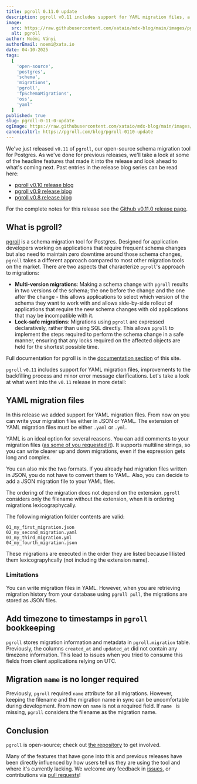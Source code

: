 ```yaml
---
title: pgroll 0.11.0 update
description: pgroll v0.11 includes support for YAML migration files, a fix for the bookkeeping of pgroll, and smaller usability improvements.
image:
  src: https://raw.githubusercontent.com/xataio/mdx-blog/main/images/pgroll-update-0-6-0@2x.jpg
  alt: pgroll
author: Noémi Ványi
authorEmail: noemi@xata.io
date: 04-10-2025
tags:
  [
    'open-source',
    'postgres',
    'schema',
    'migrations',
    'pgroll',
    'fpSchemaMigrations',
    'oss',
    'yaml'
  ]
published: true
slug: pgroll-0-11-0-update
ogImage: https://raw.githubusercontent.com/xataio/mdx-blog/main/images/pgroll-update-0-6-0@2x.jpg
canonicalUrl: https://pgroll.com/blog/pgroll-0110-update
---
```


We've just released `v0.11` of `pgroll`, our open-source schema migration tool for Postgres. As we've done for previous releases, we'll take a look at some of the headline features that made it into the release and look ahead to what's coming next. Past entries in the release blog series can be read here:

- [pgroll v0.10 release blog](https://pgroll.com/blog/pgroll-10-update)
- [pgroll v0.9 release blog](https://pgroll.com/blog/pgroll-09-update)
- [pgroll v0.8 release blog](https://pgroll.com/blog/pgroll-080-update)

For the complete notes for this release see the [Github v0.11.0 release page](https://github.com/xataio/pgroll/releases/tag/v0.11.0).

## What is pgroll?

[pgroll](https://pgroll.com/) is a schema migration tool for Postgres. Designed for application developers working on applications that require frequent schema changes but also need to maintain zero downtime around those schema changes, `pgroll` takes a different approach compared to most other migration tools on the market. There are two aspects that characterize `pgroll`'s approach to migrations:

- **Multi-version migrations**: Making a schema change with `pgroll` results in two versions of the schema; the one before the change and the one after the change - this allows applications to select which version of the schema they want to work with and allows side-by-side rollout of applications that require the new schema changes with old applications that may be incompatible with it.
- **Lock-safe migrations**: Migrations using `pgroll` are expressed declaratively, rather than using SQL directly. This allows `pgroll` to implement the steps required to perform the schema change in a safe manner, ensuring that any locks required on the affected objects are held for the shortest possible time.

Full documentation for pgroll is in the [documentation section](https://pgroll.com/docs/latest/getting-started) of this site.

`pgroll` `v0.11` includes support for YAML migration files, improvements to the backfilling process and minor error message clarifications. Let's take a look at what went into the `v0.11` release in more detail:

## YAML migration files

In this release we added support for YAML migration files. From now on you can write your migration files either in JSON or YAML. The extension of YAML migration files must be either `.yaml` or `.yml`.

YAML is an ideal option for several reasons. You can add comments to your migration files ([as some of you requested it](https://github.com/xataio/pgroll/issues/281)). It supports multiline strings, so you can write clearer up and down migrations, even if the expression gets long and complex.

You can also mix the two formats. If you already had migration files written in JSON, you do not have to convert them to YAML. Also, you can decide to add a JSON migration file to your YAML files.

The ordering of the migration does not depend on the extension. `pgroll` considers only the filename without the extension, when it is ordering migrations lexicographycally.

The following migration folder contents are valid:

```
01_my_first_migration.json
02_my_second_migration.yaml
03_my_third_migration.yml
04_my_fourth_migration.json
```

These migrations are executed in the order they are listed because I listed them lexicograpyhcally (not including the extension name).

### Limitations

You can write migration files in YAML. However, when you are retrieving migration history from your database using `pgroll pull`, the migrations are stored as JSON files.

## Add timezone to timestamps in `pgroll` bookkeeping

`pgroll` stores migration information and metadata in `pgroll.migration` table. Previously, the columns `created_at` and `updated_at` did not contain any timezone information. This lead to issues when you tried to consume this fields from client applications relying on UTC.

## Migration `name` is no longer required

Previously, `pgroll` required `name` attribute for all migrations. However, keeping the filename and the migration name in sync can be uncomfortable during development. From now on `name` is not a required field. If `name ` is missing, `pgroll` considers the filename as the migration name.

## Conclusion

`pgroll` is open-source; check out [the repository](https://github.com/xataio/pgroll) to get involved.

Many of the features that have gone into this and previous releases have been directly influenced by how users tell us they are using the tool and where it's currently lacking. We welcome any feedback in [issues](https://github.com/xataio/pgroll/issues), or contributions via [pull requests](https://github.com/xataio/pgroll/pulls)!
